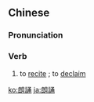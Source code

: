 {{also|朗诵}}
==Chinese==
{{zh-forms|s=朗诵}}

===Pronunciation===
{{zh-pron
|m=lǎngsòng
|c=long5 zung6
|h=pfs=long-siung
|mn=lóng-siōng
|cat=v
}}

===Verb===
{{zh-verb}}

# to [[recite]] {{gloss|a passage}}; to [[declaim]]

[[ko:朗誦]]
[[ja:朗誦]]